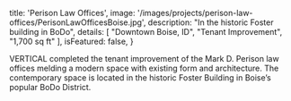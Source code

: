 
  title: 'Perison Law Offices',
  image: '/images/projects/perison-law-offices/PerisonLawOfficesBoise.jpg',
  description: "In the historic Foster building in BoDo",
  details: [
    "Downtown Boise, ID",
    "Tenant Improvement",
    "1,700 sq ft"
  ],
  isFeatured: false,
}


VERTICAL completed the tenant improvement of the Mark D. Perison law offices melding a modern space with existing form and architecture.  The contemporary space is located in the historic Foster Building in Boise’s popular BoDo District.